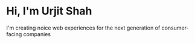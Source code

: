 # Hi, I'm Urjit Shah

I'm creating noice web experiences for the next generation of consumer-facing companies
